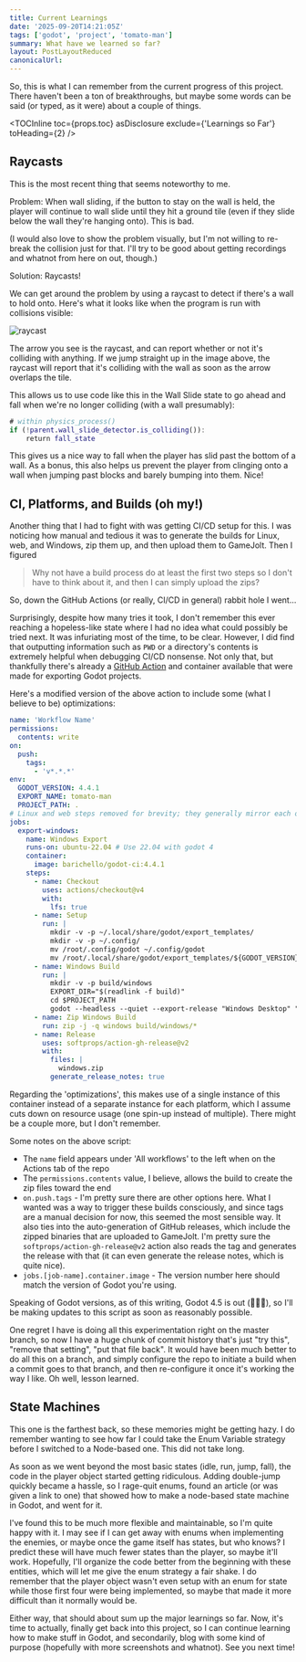 ```yaml
---
title: Current Learnings
date: '2025-09-20T14:21:05Z'
tags: ['godot', 'project', 'tomato-man']
summary: What have we learned so far?
layout: PostLayoutReduced
canonicalUrl:
---
```


So, this is what I can remember from the current progress of this project. There haven't been a ton of breakthroughs, but
maybe some words can be said (or typed, as it were) about a couple of things.

<TOCInline toc={props.toc} asDisclosure exclude={'Learnings so Far'} toHeading={2} />

## Raycasts

This is the most recent thing that seems noteworthy to me.

Problem: When wall sliding, if the button to stay on the wall is held, the player will continue to wall slide until they hit a
ground tile (even if they slide below the wall they're hanging onto). This is bad.

(I would also love to show the problem visually, but I'm not willing to re-break the collision just for that. I'll try to
be good about getting recordings and whatnot from here on out, though.)

Solution: Raycasts!

We can get around the problem by using a raycast to detect if there's a wall to hold onto. Here's what it looks like when
the program is run with collisions visible:

![raycast](/static/images/article-images/raycast.jpg)

The arrow you see is the raycast, and can report whether or not it's colliding with anything. If we jump straight up in the
image above, the raycast will report that it's colliding with the wall as soon as the arrow overlaps the tile.

This allows us to use code like this in the Wall Slide state to go ahead and fall when we're no longer colliding (with a
wall presumably):

```gdscript:wall_slide.gd
# within physics_process()
if (!parent.wall_slide_detector.is_colliding()):
    return fall_state
```

This gives us a nice way to fall when the player has slid past the bottom of a wall. As a bonus, this also helps us prevent
the player from clinging onto a wall when jumping past blocks and barely bumping into them. Nice!

## CI, Platforms, and Builds (oh my!)

Another thing that I had to fight with was getting CI/CD setup for this. I was noticing how manual and tedious it was to
generate the builds for Linux, web, and Windows, zip them up, and then upload them to GameJolt. Then I figured

> Why not have a build process do at least the first two steps so I don't have to think about it, and then I can simply
> upload the zips?

So, down the GitHub Actions (or really, CI/CD in general) rabbit hole I went...

Surprisingly, despite how many tries it took, I don't remember this ever reaching a hopeless-like state where I had no idea
what could possibly be tried next. It was infuriating most of the time, to be clear. However, I did find that outputting
information such as `PWD` or a directory's contents is extremely helpful when debugging CI/CD nonsense. Not only that, but
thankfully there's already a [GitHub Action](https://github.com/marketplace/actions/godot-ci) and container available that
were made for exporting Godot projects.

Here's a modified version of the above action to include some (what I believe to be) optimizations:

```yml
name: 'Workflow Name'
permissions:
  contents: write
on:
  push:
    tags:
      - 'v*.*.*'
env:
  GODOT_VERSION: 4.4.1
  EXPORT_NAME: tomato-man
  PROJECT_PATH: .
# Linux and web steps removed for brevity; they generally mirror each other
jobs:
  export-windows:
    name: Windows Export
    runs-on: ubuntu-22.04 # Use 22.04 with godot 4
    container:
      image: barichello/godot-ci:4.4.1
    steps:
      - name: Checkout
        uses: actions/checkout@v4
        with:
          lfs: true
      - name: Setup
        run: |
          mkdir -v -p ~/.local/share/godot/export_templates/
          mkdir -v -p ~/.config/
          mv /root/.config/godot ~/.config/godot
          mv /root/.local/share/godot/export_templates/${GODOT_VERSION}.stable ~/.local/share/godot/export_templates/${GODOT_VERSION}.stable
      - name: Windows Build
        run: |
          mkdir -v -p build/windows
          EXPORT_DIR="$(readlink -f build)"
          cd $PROJECT_PATH
          godot --headless --quiet --export-release "Windows Desktop" "$EXPORT_DIR/windows/$EXPORT_NAME.exe"
      - name: Zip Windows Build
        run: zip -j -q windows build/windows/*
      - name: Release
        uses: softprops/action-gh-release@v2
        with:
          files: |
            windows.zip
          generate_release_notes: true
```

Regarding the 'optimizations', this makes use of a single instance of this container instead of a
separate instance for each platform, which I assume cuts down on resource usage (one spin-up instead of multiple). There
might be a couple more, but I don't remember.

Some notes on the above script:

- The `name` field appears under 'All workflows' to the left when on the Actions tab of the repo
- The `permissions.contents` value, I believe, allows the build to create the zip files toward the end
- `on.push.tags` - I'm pretty sure there are other options here. What I wanted was a way to trigger these builds
  consciously, and since tags are a manual decision for now, this seemed the most sensible way. It also ties into the
  auto-generation of GitHub releases, which include the zipped binaries that are uploaded to GameJolt. I'm pretty sure the
  `softprops/action-gh-release@v2` action also reads the tag and generates the release with that (it can even generate the
  release notes, which is quite nice).
- `jobs.[job-name].container.image` - The version number here should match the version of Godot you're using.

Speaking of Godot versions, as of this writing, Godot 4.5 is out (🎉🎉🎉), so I'll be making updates to this script as soon as
reasonably possible.

One regret I have is doing all this experimentation right on the master branch, so now I have a huge chunk of commit
history that's just "try this", "remove that setting", "put that file back". It would have been much better to do all this
on a branch, and simply configure the repo to initiate a build when a commit goes to that branch, and then re-configure it
once it's working the way I like. Oh well, lesson learned.

## State Machines

This one is the farthest back, so these memories might be getting hazy. I do remember wanting to see how far I could take the
Enum Variable strategy before I switched to a Node-based one. This did not take long.

As soon as we went beyond the most basic
states (idle, run, jump, fall), the code in the player object started getting ridiculous. Adding double-jump quickly became
a hassle, so I rage-quit enums, found an article (or was given a link to one) that showed how to make a node-based state
machine in Godot, and went for it.

I've found this to be much more flexible and maintainable, so I'm quite happy with it. I may see if I can get away with
enums when implementing the enemies, or maybe once the game itself has states, but who knows? I predict these will have much
fewer states than the player, so maybe it'll work. Hopefully, I'll organize the code better from the beginning with these
entities, which will let me give the enum strategy a fair shake. I do remember that the player object wasn't even setup with an
enum for state while those first four were being implemented, so maybe that made it more difficult than it normally would be.

Either way, that should about sum up the major learnings so far. Now, it's time to actually, finally get back into this
project, so I can continue learning how to make stuff in Godot, and secondarily, blog with some kind of purpose (hopefully
with more screenshots and whatnot). See you next time!

